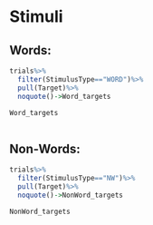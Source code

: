# Stimuli

## Words:

```r
trials%>%
  filter(StimulusType=="WORD")%>%
  pull(Target)%>%
  noquote()->Word_targets

Word_targets



```

## Non-Words:

```r

trials%>%
  filter(StimulusType=="NW")%>%
  pull(Target)%>%
  noquote()->NonWord_targets

NonWord_targets

```